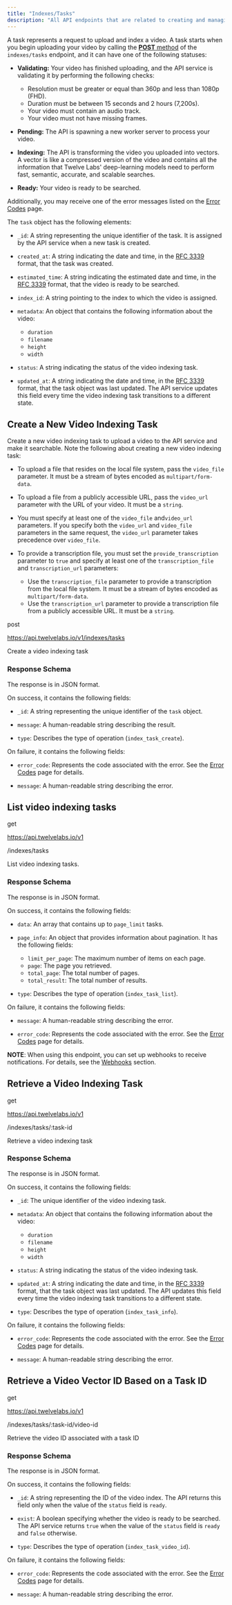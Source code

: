 ```yaml
---
title: "Indexes/Tasks"
description: "All API endpoints that are related to creating and managing new indexing task"
---
```


A task represents a request to upload and index a video. A task starts when you begin uploading your video by calling the [**POST** method](/reference/api-reference/indexes-tasks#create-a-new-video-indexing-task) of the `indexes/tasks` endpoint, and it can have one of the following statuses:

* **Validating:** Your video has finished uploading, and the API service is validating it by performing the following checks:  
   * Resolution must be greater or equal than 360p and less than 1080p (FHD).  
   * Duration must be between 15 seconds and 2 hours (7,200s).  
   * Your video must contain an audio track.  
   * Your video must not have missing frames.

* **Pending:** The API is spawning a new worker server to process your video.

* **Indexing:** The API is transforming the video you uploaded into vectors. A vector is like a compressed version of the video and contains all the information that Twelve Labs' deep-learning models need to perform fast, semantic, accurate, and scalable searches.

* **Ready:** Your video is ready to be searched.

Additionally, you may receive one of the error messages listed on the [Error Codes](/reference/api-reference/error-codes) page.

The `task` object has the following elements:

* `_id`: A string representing the unique identifier of the task. It is assigned by the API service when a new task is created.

* `created_at`: A string indicating the date and time, in the [RFC 3339](https://datatracker.ietf.org/doc/html/rfc3339) format, that the task was created.

* `estimated_time`: A string indicating the estimated date and time, in the [RFC 3339](https://datatracker.ietf.org/doc/html/rfc3339) format, that the video is ready to be searched.

* `index_id`: A string pointing to the index to which the video is assigned.

* `metadata`: An object that contains the following information about the video:  
   * `duration`  
   * `filename`  
   * `height`  
   * `width`

* `status`: A string indicating the status of the video indexing task.

* `updated_at`: A string indicating the date and time, in the [RFC 3339](https://datatracker.ietf.org/doc/html/rfc3339) format, that the task object was last updated. The API service updates this field every time the video indexing task transitions to a different state.

## Create a New Video Indexing Task

Create a new video indexing task to upload a video to the API service and make it searchable. Note the following about creating a new video indexing task:

* To upload a file that resides on the local file system, pass the `video_file` parameter. It must be a stream of bytes encoded as `multipart/form-data`.

* To upload a file from a publicly accessible URL, pass the `video_url` parameter with the URL of your video. It must be a `string`.

* You must specify at least one of the `video_file` and`video_url` parameters. If you specify both the `video_url` and `video_file` parameters in the same request, the `video_url` parameter takes precedence over `video_file`.

* To provide a transcription file, you must set the `provide_transcription` parameter to `true` and specify at least one of the `transcription_file` and `transcription_url` parameters:  
   * Use the `transcription_file` parameter to provide a transcription from the local file system. It must be a stream of bytes encoded as `multipart/form-data`.  
   * Use the `transcription_url` parameter to provide a transcription file from a publicly accessible URL. It must be a `string`.

post

https://api.twelvelabs.io/v1/indexes/tasks

Create a video indexing task

### Response Schema

The response is in JSON format. 

On success, it contains the following fields:

* `_id`: A string representing the unique identifier of the `task` object.

* `message`: A human-readable string describing the result.

* `type`: Describes the type of operation (`index_task_create`).

On failure, it contains the following fields:

* `error_code`: Represents the code associated with the error. See the [Error Codes](/reference/api-reference/error-codes) page for details.

* `message`: A human-readable string describing the error.

## List video indexing tasks

get

https://api.twelvelabs.io/v1

/indexes/tasks

List video indexing tasks.

### Response Schema

The response is in JSON format. 

On success, it contains the following fields:

* `data`: An array that contains up to `page_limit` tasks.

* `page_info`: An object that provides information about pagination. It has the following fields:  
   * `limit_per_page`: The maximum number of items on each page.  
   * `page`: The page you retrieved.  
   * `total_page`: The total number of pages.  
   * `total_result`: The total number of results.

* `type`: Describes the type of operation (`index_task_list`).

On failure, it contains the following fields:

* `message`: A human-readable string describing the error.

* `error_code`: Represents the code associated with the error. See the [Error Codes](/reference/api-reference/error-codes) page for details.

**NOTE**: When using this endpoint, you can set up webhooks to receive notifications. For details, see the [Webhooks](/guides/webhooks) section.

## Retrieve a Video Indexing Task

get

https://api.twelvelabs.io/v1

/indexes/tasks/:task-id

Retrieve a video indexing task

### Response Schema

The response is in JSON format. 

On success, it contains the following fields:

* `_id`: The unique identifier of the video indexing task.

* `metadata`: An object that contains the following information about the video:  
   * `duration`  
   * `filename`  
   * `height`  
   * `width`

* `status`: A string indicating the status of the video indexing task.

* `updated_at`: A string indicating the date and time, in the [RFC 3339](https://datatracker.ietf.org/doc/html/rfc3339) format, that the task object was last updated. The API updates this field every time the video indexing task transitions to a different state.

* `type`: Describes the type of operation (`index_task_info`).  

On failure, it contains the following fields:

* `error_code`: Represents the code associated with the error. See the [Error Codes](/reference/api-reference/error-codes) page for details.

* `message`: A human-readable string describing the error.

## Retrieve a Video Vector ID Based on a Task ID

get

https://api.twelvelabs.io/v1

/indexes/tasks/:task-id/video-id

Retrieve the video ID associated with a task ID

### Response Schema

The response is in JSON format. 

On success, it contains the following fields:

* `_id`: A string representing the ID of the video index. The API returns this field only when the value of the `status` field is `ready`.

* `exist`: A boolean specifying whether the video is ready to be searched. The API service returns `true` when the value of the `status` field is `ready` and `false` otherwise.

* `type`: Describes the type of operation (`index_task_video_id`).  

On failure, it contains the following fields:

* `error_code`: Represents the code associated with the error. See the [Error Codes](/reference/api-reference/error-codes) page for details.

* `message`: A human-readable string describing the error.